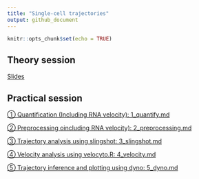 ```yaml
---
title: "Single-cell trajectories"
output: github_document
---
```


```r
knitr::opts_chunk$set(echo = TRUE)
```

## Theory session

[Slides](https://docs.google.com/presentation/d/1t_0yD7DxsMTK3fJPngNm9RN2CTgNJeeoBnxkd7c1mMc)

## Practical session

[① Quantification (Including RNA velocity): 1_quantify.md](1_quantify.md)

[② Preprocessing oincluding RNA velocity): 2_preprocessing.md](2_preprocessing.md)

[③ Trajectory analysis using slingshot: 3_slingshot.md](3_slingshot.md)

[④ Velocity analysis using velocyto.R: 4_velocity.md](4_velocity.md)

[⑤ Trajectory inference and plotting using dyno: 5_dyno.md](5_dyno.md)